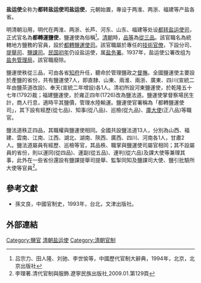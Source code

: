 '''盐运使'''全称为'''都转盐运使司盐运使'''，元朝始置，專设于两淮、两浙、福建等产盐各省。

明清朝沿用，明代在两淮、两浙、长芦、河东、山东、福建等处设[[都转盐运使司|都转盐运使司]]，正式官名為'''都轉運鹽使'''，鹽運使為俗稱<ref>吕宗力、田人隆、刘驰、李世愉等，中國歷代官制大辭典，1994年，北京，北京出版社</ref>。[[清朝|清朝]]時，[[品等|品等]]為[[清朝官職表|從三品]]。該官職名為統轄地方鹽務的官員，設於[[都轉鹽運使司|都轉鹽運使司]]。該官職屬於專任的[[技術官僚|技術官僚]]，下設分司、[[提舉司|提舉司]]、[[鹽課司|鹽課司]]。[[民国初年|民国初年]]仍设盐运使，属[[盐务署|盐务署]]。1937年，盐运使公署改组为[[盐务管理局|盐务管理局]]，該官職廢除。

鹽運使秩從三品，可由各省[[知府|知府]]升任，聽命於管理鹽政之[[督撫|督撫]]。全國鹽運使主要設於產鹽的省份，共有鹽運使7人，即直隸、山東、兩淮、兩浙、廣東、四川(宣統二年由鹽茶道改設)、奉天(宣統二年增設)各1人。清初所設河東鹽運使，於乾隆五十七年(1792)裁；福建鹽運使，於雍正四年(1726)改為鹽法道。鹽運使掌督察場民生計，商人行息，適時平其鹽價，管理水陸輸運。鹽運使官署稱為「都轉鹽運使司」，其下設有經歷(從七品)、知事(從八品)、巡檢(從九品)、[[庫大使|庫大使]](正八品)等職官。

鹽法道秩正四品，其職權與鹽運使相同。全國共設鹽法道13人，分別為山西、福建、雲南、江南、江西、湖北、湖南、陝西、廣西、四川、河南各1人，甘肅2人。鹽法道屬員有經歷、巡檢等官，其品秩、職掌與鹽運使司屬官相同；其不設屬員的省份，則以運同(從四品)、運副(從五品)、運判(從六品)及課大使等兼理其事，此外在一些省份還設有鹽課提舉司提舉、監掣同知及鹽課司大使、鹽引批驗所大使等官員<ref>李理著.清代官制與服飾.遼寧民族出版社,2009.01.第129頁</ref>。

==參考文獻==
{{reflist}}
*孫文良，中國官制史，1993年，台北，文津出版社。

==外部連結==
{{Wikisource further reading}}

[[Category:鹽官|Category:鹽官]]
[[Category:清朝盐运使|]]
[[Category:清朝官制|Category:清朝官制]]
